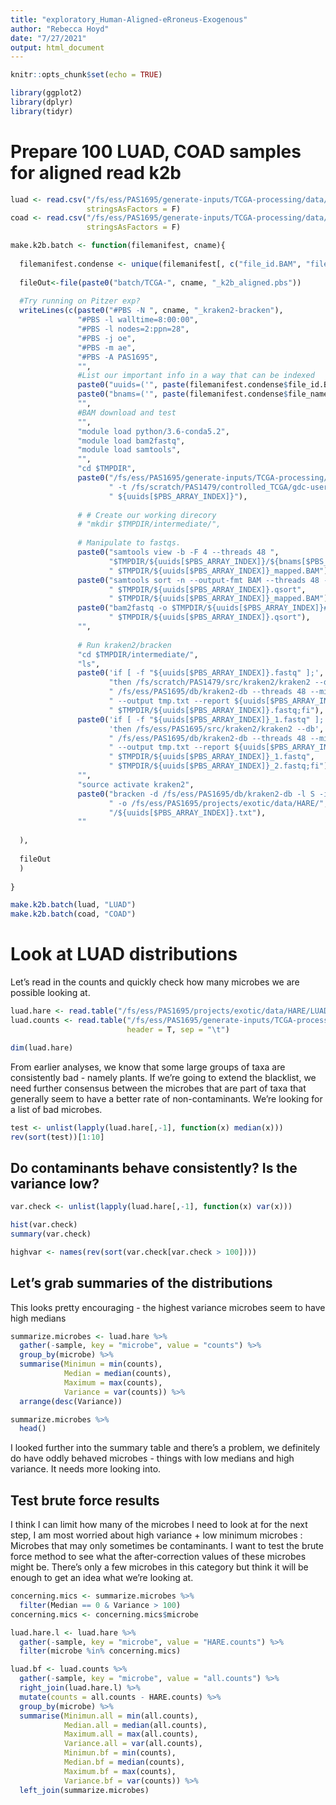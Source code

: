 ```yaml
---
title: "exploratory_Human-Aligned-eRroneus-Exogenous"
author: "Rebecca Hoyd"
date: "7/27/2021"
output: html_document
---
```


```r
knitr::opts_chunk$set(echo = TRUE)

library(ggplot2)
library(dplyr)
library(tidyr)
```

# Prepare 100 LUAD, COAD samples for aligned read k2b

```r
luad <- read.csv("/fs/ess/PAS1695/generate-inputs/TCGA-processing/data/LUAD/manifest.csv",
                 stringsAsFactors = F)
coad <- read.csv("/fs/ess/PAS1695/generate-inputs/TCGA-processing/data/COAD/manifest.csv",
                 stringsAsFactors = F)
```

```r
make.k2b.batch <- function(filemanifest, cname){
  
  filemanifest.condense <- unique(filemanifest[, c("file_id.BAM", "file_name.BAM")])[1:100,]
  
  fileOut<-file(paste0("batch/TCGA-", cname, "_k2b_aligned.pbs"))
  
  #Try running on Pitzer exp?
  writeLines(c(paste0("#PBS -N ", cname, "_kraken2-bracken"),
               "#PBS -l walltime=8:00:00",
               "#PBS -l nodes=2:ppn=28",
               "#PBS -j oe",
               "#PBS -m ae",
               "#PBS -A PAS1695",
               "",
               #List our important info in a way that can be indexed
               paste0("uuids=('", paste(filemanifest.condense$file_id.BAM, collapse = "' '"), "')"),
               paste0("bnams=('", paste(filemanifest.condense$file_name.BAM, collapse = "' '"), "')"),
               "",
               #BAM download and test
               "",
               "module load python/3.6-conda5.2",
               "module load bam2fastq",
               "module load samtools",
               "",
               "cd $TMPDIR",
               paste0("/fs/ess/PAS1695/generate-inputs/TCGA-processing/scripts/gdc-client download",
                      " -t /fs/scratch/PAS1479/controlled_TCGA/gdc-user-token.2021-07-14T02_28_49.540Z.txt",
                      " ${uuids[$PBS_ARRAY_INDEX]}"),
               
               # # Create our working direcory
               # "mkdir $TMPDIR/intermediate/",
               
               # Manipulate to fastqs.
               paste0("samtools view -b -F 4 --threads 48 ",
                      "$TMPDIR/${uuids[$PBS_ARRAY_INDEX]}/${bnams[$PBS_ARRAY_INDEX]} >",
                      " $TMPDIR/${uuids[$PBS_ARRAY_INDEX]}_mapped.BAM"), 
               paste0("samtools sort -n --output-fmt BAM --threads 48 -o",
                      " $TMPDIR/${uuids[$PBS_ARRAY_INDEX]}.qsort",
                      " $TMPDIR/${uuids[$PBS_ARRAY_INDEX]}_mapped.BAM"),                     
               paste0("bam2fastq -o $TMPDIR/${uuids[$PBS_ARRAY_INDEX]}#.fastq",
                      " $TMPDIR/${uuids[$PBS_ARRAY_INDEX]}.qsort"),
               "",
               
               # Run kraken2/bracken
               "cd $TMPDIR/intermediate/",
               "ls",
               paste0('if [ -f "${uuids[$PBS_ARRAY_INDEX]}.fastq" ];', 
                      "then /fs/scratch/PAS1479/src/kraken2/kraken2 --db",
                      " /fs/ess/PAS1695/db/kraken2-db --threads 48 --minimum-base-quality 20",
                      " --output tmp.txt --report ${uuids[$PBS_ARRAY_INDEX]}.txt --confidence 0.1",
                      " $TMPDIR/${uuids[$PBS_ARRAY_INDEX]}.fastq;fi"), 
               paste0('if [ -f "${uuids[$PBS_ARRAY_INDEX]}_1.fastq" ];',
                      'then /fs/ess/PAS1695/src/kraken2/kraken2 --db',
                      " /fs/ess/PAS1695/db/kraken2-db --threads 48 --minimum-base-quality 20",
                      " --output tmp.txt --report ${uuids[$PBS_ARRAY_INDEX]}.txt --confidence 0.1 --paired",
                      " $TMPDIR/${uuids[$PBS_ARRAY_INDEX]}_1.fastq",
                      " $TMPDIR/${uuids[$PBS_ARRAY_INDEX]}_2.fastq;fi"),
               "",
               "source activate kraken2",
               paste0("bracken -d /fs/ess/PAS1695/db/kraken2-db -l S -i ${uuids[$PBS_ARRAY_INDEX]}.txt",
                      " -o /fs/ess/PAS1695/projects/exotic/data/HARE/", cname,
                      "/${uuids[$PBS_ARRAY_INDEX]}.txt"),
               ""
               
  ),
  
  fileOut
  )
  
}
```

```r
make.k2b.batch(luad, "LUAD")
make.k2b.batch(coad, "COAD")
```

# Look at LUAD distributions

Let's read in the counts and quickly check how many microbes we are possible looking at.

```r
luad.hare <- read.table("/fs/ess/PAS1695/projects/exotic/data/HARE/LUAD.txt", header = T, sep = "\t")
luad.counts <- read.table("/fs/ess/PAS1695/generate-inputs/TCGA-processing/data/LUAD/k2bout.txt",
                          header = T, sep = "\t")

dim(luad.hare)
```

From earlier analyses, we know that some large groups of taxa are consistently bad - namely plants. If we're going to extend the blacklist, we need further consensus between the microbes that are part of taxa that generally seem to have a better rate of non-contaminants. We're looking for a list of bad microbes. 

```r
test <- unlist(lapply(luad.hare[,-1], function(x) median(x)))
rev(sort(test))[1:10]
```

## Do contaminants behave consistently? Is the variance low?

```r
var.check <- unlist(lapply(luad.hare[,-1], function(x) var(x)))

hist(var.check)
summary(var.check)

highvar <- names(rev(sort(var.check[var.check > 100])))
```

## Let's grab summaries of the distributions

This looks pretty encouraging - the highest variance microbes seem to have high medians
```r
summarize.microbes <- luad.hare %>%
  gather(-sample, key = "microbe", value = "counts") %>%
  group_by(microbe) %>%
  summarise(Minimun = min(counts),
            Median = median(counts),
            Maximum = max(counts),
            Variance = var(counts)) %>%
  arrange(desc(Variance))

summarize.microbes %>%
  head()
```

I looked further into the summary table and there's a problem, we definitely do have oddly behaved microbes - things with low medians and high variance. It needs more looking into.

## Test brute force results

I think I can limit how many of the microbes I need to look at for the next step, I am most worried about high variance + low minimum microbes : Microbes that may only sometimes be contaminants. I want to test the brute force method to see what the after-correction values of these microbes might be. There's only a few microbes in this category but  think it will be enough to get an idea what we're looking at.

```r
concerning.mics <- summarize.microbes %>%
  filter(Median == 0 & Variance > 100)
concerning.mics <- concerning.mics$microbe
```

```r
luad.hare.l <- luad.hare %>%
  gather(-sample, key = "microbe", value = "HARE.counts") %>%
  filter(microbe %in% concerning.mics)

luad.bf <- luad.counts %>%
  gather(-sample, key = "microbe", value = "all.counts") %>%
  right_join(luad.hare.l) %>%
  mutate(counts = all.counts - HARE.counts) %>%
  group_by(microbe) %>%
  summarise(Minimun.all = min(all.counts),
            Median.all = median(all.counts),
            Maximum.all = max(all.counts),
            Variance.all = var(all.counts),
            Minimun.bf = min(counts),
            Median.bf = median(counts),
            Maximum.bf = max(counts),
            Variance.bf = var(counts)) %>%
  left_join(summarize.microbes)
```